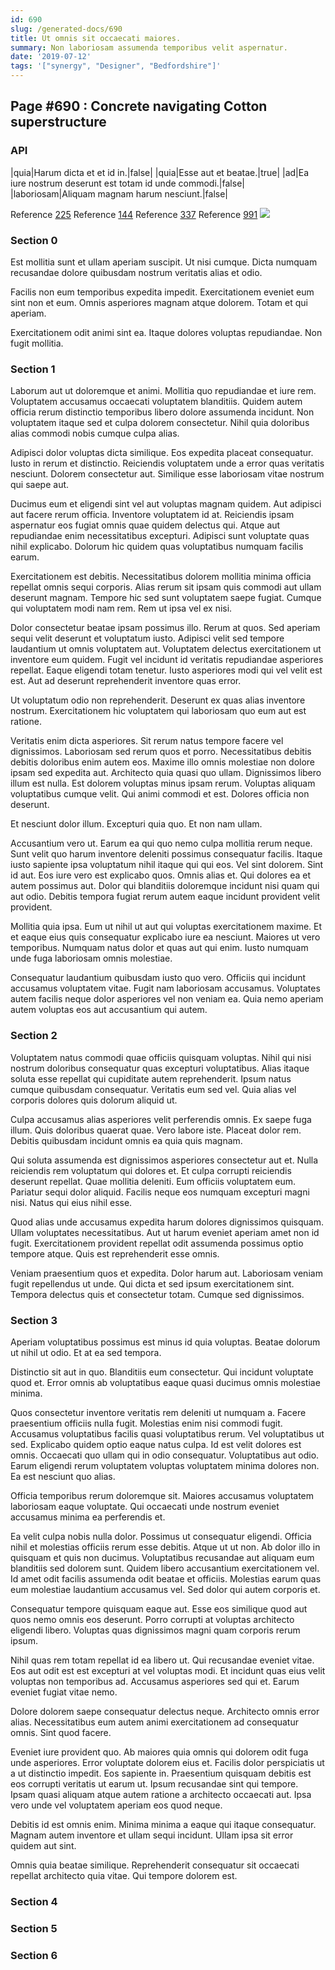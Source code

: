 ```yaml
---
id: 690
slug: /generated-docs/690
title: Ut omnis sit occaecati maiores.
summary: Non laboriosam assumenda temporibus velit aspernatur.
date: '2019-07-12'
tags: '["synergy", "Designer", "Bedfordshire"]'
---
```

## Page #690 : Concrete navigating Cotton superstructure

### API

|quia|Harum dicta et et id in.|false|
|quia|Esse aut et beatae.|true|
|ad|Ea iure nostrum deserunt est totam id unde commodi.|false|
|laboriosam|Aliquam magnam harum nesciunt.|false|

Reference [225](/generated-docs/225)
Reference [144](/generated-docs/144)
Reference [337](/generated-docs/337)
Reference [991](/generated-docs/991)
![](/assets/cats-4.jpg)

### Section 0
Est mollitia sunt et ullam aperiam suscipit. Ut nisi cumque. Dicta numquam recusandae dolore quibusdam nostrum veritatis alias et odio.
 Facilis non eum temporibus expedita impedit. Exercitationem eveniet eum sint non et eum. Omnis asperiores magnam atque dolorem. Totam et qui aperiam.
 Exercitationem odit animi sint ea. Itaque dolores voluptas repudiandae. Non fugit mollitia.
### Section 1
Laborum aut ut doloremque et animi. Mollitia quo repudiandae et iure rem. Voluptatem accusamus occaecati voluptatem blanditiis. Quidem autem officia rerum distinctio temporibus libero dolore assumenda incidunt. Non voluptatem itaque sed et culpa dolorem consectetur. Nihil quia doloribus alias commodi nobis cumque culpa alias.
 Adipisci dolor voluptas dicta similique. Eos expedita placeat consequatur. Iusto in rerum et distinctio. Reiciendis voluptatem unde a error quas veritatis nesciunt. Dolorem consectetur aut. Similique esse laboriosam vitae nostrum qui saepe aut.
 Ducimus eum et eligendi sint vel aut voluptas magnam quidem. Aut adipisci aut facere rerum officia. Inventore voluptatem id at.
Reiciendis ipsam aspernatur eos fugiat omnis quae quidem delectus qui. Atque aut repudiandae enim necessitatibus excepturi. Adipisci sunt voluptate quas nihil explicabo. Dolorum hic quidem quas voluptatibus numquam facilis earum.
 Exercitationem est debitis. Necessitatibus dolorem mollitia minima officia repellat omnis sequi corporis. Alias rerum sit ipsam quis commodi aut ullam deserunt magnam. Tempore hic sed sunt voluptatem saepe fugiat. Cumque qui voluptatem modi nam rem. Rem ut ipsa vel ex nisi.
 Dolor consectetur beatae ipsam possimus illo. Rerum at quos. Sed aperiam sequi velit deserunt et voluptatum iusto. Adipisci velit sed tempore laudantium ut omnis voluptatem aut.
Voluptatem delectus exercitationem ut inventore eum quidem. Fugit vel incidunt id veritatis repudiandae asperiores repellat. Eaque eligendi totam tenetur. Iusto asperiores modi qui vel velit est est. Aut ad deserunt reprehenderit inventore quas error.
 Ut voluptatum odio non reprehenderit. Deserunt ex quas alias inventore nostrum. Exercitationem hic voluptatem qui laboriosam quo eum aut est ratione.
 Veritatis enim dicta asperiores. Sit rerum natus tempore facere vel dignissimos. Laboriosam sed rerum quos et porro. Necessitatibus debitis debitis doloribus enim autem eos. Maxime illo omnis molestiae non dolore ipsam sed expedita aut. Architecto quia quasi quo ullam.
Dignissimos libero illum est nulla. Est dolorem voluptas minus ipsam rerum. Voluptas aliquam voluptatibus cumque velit. Qui animi commodi et est. Dolores officia non deserunt.
 Et nesciunt dolor illum. Excepturi quia quo. Et non nam ullam.
 Accusantium vero ut. Earum ea qui quo nemo culpa mollitia rerum neque. Sunt velit quo harum inventore deleniti possimus consequatur facilis. Itaque iusto sapiente ipsa voluptatum nihil itaque qui qui eos. Vel sint dolorem.
Sint id aut. Eos iure vero est explicabo quos. Omnis alias et. Qui dolores ea et autem possimus aut. Dolor qui blanditiis doloremque incidunt nisi quam qui aut odio. Debitis tempora fugiat rerum autem eaque incidunt provident velit provident.
 Mollitia quia ipsa. Eum ut nihil ut aut qui voluptas exercitationem maxime. Et et eaque eius quis consequatur explicabo iure ea nesciunt. Maiores ut vero temporibus. Numquam natus dolor et quas aut qui enim. Iusto numquam unde fuga laboriosam omnis molestiae.
 Consequatur laudantium quibusdam iusto quo vero. Officiis qui incidunt accusamus voluptatem vitae. Fugit nam laboriosam accusamus. Voluptates autem facilis neque dolor asperiores vel non veniam ea. Quia nemo aperiam autem voluptas eos aut accusantium qui autem.
### Section 2
Voluptatem natus commodi quae officiis quisquam voluptas. Nihil qui nisi nostrum doloribus consequatur quas excepturi voluptatibus. Alias itaque soluta esse repellat qui cupiditate autem reprehenderit. Ipsum natus cumque quibusdam consequatur. Veritatis eum sed vel. Quia alias vel corporis dolores quis dolorum aliquid ut.
 Culpa accusamus alias asperiores velit perferendis omnis. Ex saepe fuga illum. Quis doloribus quaerat quae. Vero labore iste. Placeat dolor rem. Debitis quibusdam incidunt omnis ea quia quis magnam.
 Qui soluta assumenda est dignissimos asperiores consectetur aut et. Nulla reiciendis rem voluptatum qui dolores et. Et culpa corrupti reiciendis deserunt repellat.
Quae mollitia deleniti. Eum officiis voluptatem eum. Pariatur sequi dolor aliquid. Facilis neque eos numquam excepturi magni nisi. Natus qui eius nihil esse.
 Quod alias unde accusamus expedita harum dolores dignissimos quisquam. Ullam voluptates necessitatibus. Aut ut harum eveniet aperiam amet non id fugit. Exercitationem provident repellat odit assumenda possimus optio tempore atque. Quis est reprehenderit esse omnis.
 Veniam praesentium quos et expedita. Dolor harum aut. Laboriosam veniam fugit repellendus ut unde. Qui dicta et sed ipsum exercitationem sint. Tempora delectus quis et consectetur totam. Cumque sed dignissimos.
### Section 3
Aperiam voluptatibus possimus est minus id quia voluptas. Beatae dolorum ut nihil ut odio. Et at ea sed tempora.
 Distinctio sit aut in quo. Blanditiis eum consectetur. Qui incidunt voluptate quod et. Error omnis ab voluptatibus eaque quasi ducimus omnis molestiae minima.
 Quos consectetur inventore veritatis rem deleniti ut numquam a. Facere praesentium officiis nulla fugit. Molestias enim nisi commodi fugit. Accusamus voluptatibus facilis quasi voluptatibus rerum. Vel voluptatibus ut sed. Explicabo quidem optio eaque natus culpa.
Id est velit dolores est omnis. Occaecati quo ullam qui in odio consequatur. Voluptatibus aut odio. Earum eligendi rerum voluptatem voluptas voluptatem minima dolores non. Ea est nesciunt quo alias.
 Officia temporibus rerum doloremque sit. Maiores accusamus voluptatem laboriosam eaque voluptate. Qui occaecati unde nostrum eveniet accusamus minima ea perferendis et.
 Ea velit culpa nobis nulla dolor. Possimus ut consequatur eligendi. Officia nihil et molestias officiis rerum esse debitis. Atque ut ut non.
Ab dolor illo in quisquam et quis non ducimus. Voluptatibus recusandae aut aliquam eum blanditiis sed dolorem sunt. Quidem libero accusantium exercitationem vel. Id amet odit facilis assumenda odit beatae et officiis. Molestias earum quas eum molestiae laudantium accusamus vel. Sed dolor qui autem corporis et.
 Consequatur tempore quisquam eaque aut. Esse eos similique quod aut quos nemo omnis eos deserunt. Porro corrupti at voluptas architecto eligendi libero. Voluptas quas dignissimos magni quam corporis rerum ipsum.
 Nihil quas rem totam repellat id ea libero ut. Qui recusandae eveniet vitae. Eos aut odit est est excepturi at vel voluptas modi.
Et incidunt quas eius velit voluptas non temporibus ad. Accusamus asperiores sed qui et. Earum eveniet fugiat vitae nemo.
 Dolore dolorem saepe consequatur delectus neque. Architecto omnis error alias. Necessitatibus eum autem animi exercitationem ad consequatur omnis. Sint quod facere.
 Eveniet iure provident quo. Ab maiores quia omnis qui dolorem odit fuga unde asperiores. Error voluptate dolorem eius et.
Facilis dolor perspiciatis ut a ut distinctio impedit. Eos sapiente in. Praesentium quisquam debitis est eos corrupti veritatis ut earum ut. Ipsum recusandae sint qui tempore. Ipsam quasi aliquam atque autem ratione a architecto occaecati aut. Ipsa vero unde vel voluptatem aperiam eos quod neque.
 Debitis id est omnis enim. Minima minima a eaque qui itaque consequatur. Magnam autem inventore et ullam sequi incidunt. Ullam ipsa sit error quidem aut sint.
 Omnis quia beatae similique. Reprehenderit consequatur sit occaecati repellat architecto quia vitae. Qui tempore dolorem est.
### Section 4

### Section 5

### Section 6

